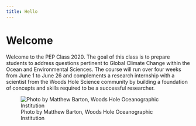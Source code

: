 ```yaml
---
title: Hello
---
```


# Welcome {-}

Welcome to the PEP Class 2020. The goal of this class is to prepare students to address questions pertinent to Global Climate Change within the Ocean and Environmental Sciences. The course will run over four weeks from June 1 to June 26 and complements a research internship with a scientist from the Woods Hole Science community by building a foundation of concepts and skills required to be a successful researcher.

![Photo by Matthew Barton, Woods Hole Oceanographic Institution](images/woods_hole_village.jpg)